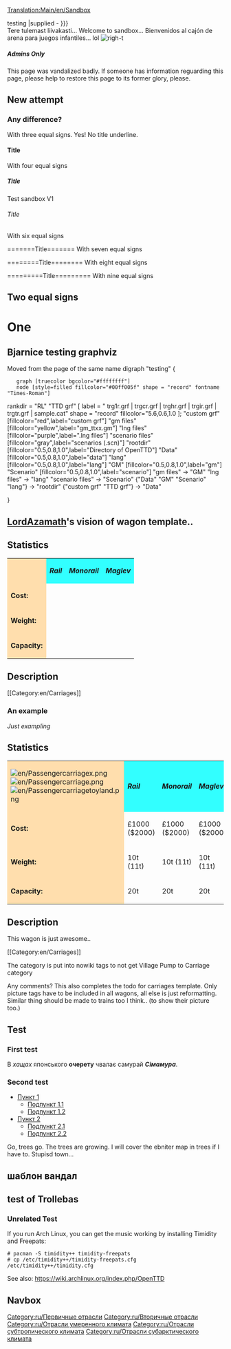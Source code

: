 {{en/Sandbox}}
<!-- Please make your edits after this line -->

[[Translation:Main/en/Sandbox]]{{en/-}}

<includeonly>
testing
{{{1{{{1|}}}|supplied - {{{1}}} }}}<br>
{{{1|not supplied}}}
</includeonly>
Tere tulemast liivakasti...
Welcome to sandbox...
Bienvenidos al cajón de arena para juegos infantiles...    {{emoticon|:D}} lol
[[File:en/Sandbox.png|righ-t]]
===== Admins Only =====
This page was vandalized badly. If someone has information reguarding this page, please help to restore this page to its former glory, please.



== New attempt ==

===Any difference?===
With three equal signs. Yes! No title underline.

====Title====
With four equal signs

=====Title=====
Test sandbox V1
======Title======
With six equal signs

=======Title=======
With seven equal signs

========Title========
With eight equal signs

=========Title=========
With nine equal signs

==Two equal signs==

=One=

==Bjarnice testing graphviz==
Moved from the page of the same name
<graphviz>
digraph "testing" {
	graph [truecolor bgcolor="#ffffffff"]
	node [style=filled fillcolor="#00ff005f" shape = "record" fontname "Times-Roman"]

rankdir = "RL"
"TTD grf" [
label = " trg1r.grf | trgcr.grf | trghr.grf | trgir.grf | trgtr.grf | sample.cat"
shape = "record"
fillcolor="5.6,0.6,1.0
];
"custom grf" [fillcolor="red",label="custom grf"]
"gm files" [fillcolor="yellow",label="gm_ttxx.gm"]
"lng files" [fillcolor="purple",label=".lng files"]
"scenario files" [fillcolor="gray",label="scenarios (.scn)"]
"rootdir" [fillcolor="0.5,0.8,1.0",label="Directory of OpenTTD"]
"Data" [fillcolor="0.5,0.8,1.0",label="data"]
"lang" [fillcolor="0.5,0.8,1.0",label="lang"]
"GM" [fillcolor="0.5,0.8,1.0",label="gm"]
"Scenario" [fillcolor="0.5,0.8,1.0",label="scenario"]
"gm files" -> "GM"
"lng files" -> "lang"
"scenario files" -> "Scenario"
{"Data" "GM" "Scenario" "lang"} -> "rootdir"
{"custom grf" "TTD grf"} -> "Data"

}
</graphviz>

==[[Archive/en/LordAzamath|LordAzamath]]'s vision of wagon template..==
==Statistics==
{|
|style="background:#ffdead;"| {{{Picture}}}
|style="background:#32ffff;"| '''''Rail'''''
|style="background:#32ffff;"| '''''Monorail'''''
|style="background:#32ffff;"| '''''Maglev'''''
|-
|style="background:#ffdead;"| '''Cost:'''
| {{{NormalCost}}}
| {{{MonoCost}}}
| {{{MagCost}}}
|-
|style="background:#ffdead;"| '''Weight:'''
| {{{NormalWeight}}}
| {{{MonoWeight}}}
| {{{MagWeight}}}
|-
|style="background:#ffdead;"| '''Capacity:'''
| {{{NormalCapacity}}}
| {{{MonoCapacity}}}
| {{{MagCapacity}}}
|}
==Description==
{{{Description}}}
<nowiki>[[Category:en/Carriages]]
</nowiki>

===An example===

''Just exampling''

==Statistics==
{|
|style="background:#ffdead;"| [[File:en/Passengercarriagex.png]] [[File:en/Passengercarriage.png]] [[File:en/Passengercarriagetoyland.png]]
|style="background:#32ffff;"| '''''Rail'''''
|style="background:#32ffff;"| '''''Monorail'''''
|style="background:#32ffff;"| '''''Maglev'''''
|-
|style="background:#ffdead;"| '''Cost:'''
| £1000 ($2000)
| £1000 ($2000)
| £1000 ($2000)
|-
|style="background:#ffdead;"| '''Weight:'''
| 10t (11t)
| 10t (11t)
| 10t (11t)
|-
|style="background:#ffdead;"| '''Capacity:'''
| 20t
| 20t
| 20t
|}
==Description==
This wagon is just awesome..

<nowiki>[[Category:en/Carriages]]
</nowiki>


The category is put into nowiki tags to not get Village Pump to Carriage category {{emoticon|:)}}

Any comments? This also completes the todo for carriages template. Only picture tags have to be included in all wagons, all else is just reformatting. Similar thing should be made to trains too I think.. (to show their picture too.)

==Test==
===First test===
В ''хащах'' японського '''очерету''' чвалає самурай '''''Сімамура'''''.

===Second test===
*[[Main/en/Sandbox|Пункт 1]]
**[[Main/en/Sandbox|Подпункт 1.1]]
**[[Main/en/Sandbox|Подпункт 1.2]]
*[[Main/en/Sandbox|Пункт 2]]
**[[Main/en/Sandbox|Подпункт 2.1]]
**[[Main/en/Sandbox|Подпункт 2.2]]

Go, trees go. The trees are growing. I will cover the ebniter map in trees if I have to. Stupisd town...

==шаблон вандал==
{{Вандал/Ru}}

==test of Trollebas==
{{ru/Navbox NewGRF}}

===Unrelated Test===
If you run Arch Linux, you can get the music working by installing Timidity and Freepats:
<pre>
# pacman -S timidity++ timidity-freepats
# cp /etc/timidity++/timidity-freepats.cfg /etc/timidity++/timidity.cfg
</pre>
See also: https://wiki.archlinux.org/index.php/OpenTTD


==Navbox==


{{en/Navbox|navbar = off
|state = off      

|name  = Name 
|title = [[Main/ru/Промышленность]] 

|group1 = [[Main/en/Климат/Ru#Умеренный]]
|list1  = {{nowrap begin}} [[Main/ru/Банк]] {{en/·w}} [[Main/ru/Завод]] {{en/·w}} [[Main/ru/Лес]] {{en/·w}} [[Main/ru/Лесопилка]] {{en/·w}} [[Main/ru/Нефтезавод]] {{en/·w}} [[Main/ru/Нефтяная платформа]] {{en/·w}} [[Main/ru/Нефтяная скважина]] {{en/·w}} [[Main/ru/Сталелитейный завод]] {{en/·w}} [[Main/ru/Угольная шахта]] {{en/·w}} [[Main/ru/Ферма]] {{en/·w}} [[Main/ru/Шахта железной руды]] {{en/·w}} [[Main/ru/Электростанция]] {{nowrap end}}

|group2 = Отрасли субарктического климата/Ru
|list2  = {{nowrap begin}} Item 1 {{en/·w}} Item 2 {{en/·w}} Item 3 {{nowrap end}}

|group3 = Отрасли субтропического климата/Ru
|list3  = {{nowrap begin}} Item 1 {{en/·w}} Item 2 {{en/·w}} Item 3 {{nowrap end}}

|group4 = Отрасли игрушечного климата/Ru
|list4  = {{nowrap begin}} Item 1 {{en/·w}} Item 2 {{en/·w}} Item 3 {{nowrap end}}
}}


{{en/Navbox Industries}}

[[Category:ru/Первичные отрасли]]
[[Category:ru/Вторичные отрасли]]
[[Category:ru/Отрасли умеренного климата]]
[[Category:ru/Отрасли субтропического климата]]
[[Category:ru/Отрасли субарктического климата]]